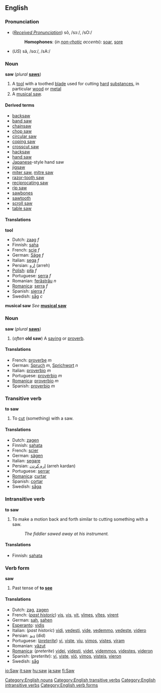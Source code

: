 {{See|SAW}} <!-- I like it -->
==English==
=== Pronunciation ===
*(''[[Received Pronunciation]]'') sô, /sɔː/, /sO:/
*:'''Homophones''': (''in [[non-rhotic]] accents''): [[soar]], [[sore]]
*(''US'') sä, /sɑː/, /sA:/

=== Noun ===
'''saw''' (''plural'' '''[[saws]]''')

#A [[tool]] with a toothed [[blade]] used for cutting [[hard]] [[substance]]s, in particular [[wood]] or [[metal]]
#A [[musical saw]].

====Derived terms====
*[[backsaw]]
*[[band saw]]
*[[chainsaw]]
*[[chop saw]]
*[[circular saw]]
*[[coping saw]]
*[[crosscut saw]]
*[[hacksaw]]
*[[hand saw]]
*[[Japanese]]-style hand saw
*[[jigsaw]]
*[[miter saw]], [[mitre saw]]
*[[razor-tooth saw]]
*[[reciprocating saw]]
*[[rip saw]]
*[[sawbones]]
*[[sawtooth]]
*[[scroll saw]]
*[[table saw]]

==== Translations ====
'''tool'''
*Dutch: [[zaag]] ''f''
*Finnish: [[saha]]
*French: [[scie]] ''f''
*German: [[Säge]] ''f''
*Italian: [[sega]] ''f''
*Persian: [[اره]] (arreh)
*[[Polish]]: [[piła]] ''f''
*Portuguese: [[serra]] ''f''
*Romanian: [[ferăstrău]] ''n''
*[[Romanica]]: [[serra]] ''f''
*Spanish: [[sierra]] ''f''
*Swedish: [[såg]] ''c''

'''musical saw'''
''See'' '''[[musical saw]]'''

===Noun===
'''saw''' (''plural'' '''[[saws]]''')
#(''often'' '''old saw''') A [[saying]] or [[proverb]].

==== Translations ====
*French: [[proverbe]] ''m''
*German: [[Spruch]] ''m'', [[Sprichwort]] ''n''
*Italian: [[proverbio#Italian|proverbio]] ''m''
*Portuguese: [[provérbio]] ''m''
*[[Romanica]]: [[proverbio#Romanica|proverbio]] ''m''
*Spanish: [[proverbio]] ''m''

=== Transitive verb ===
'''to saw'''

#To [[cut]] (something) with a saw.

====Translations====
*Dutch: [[zagen]]
*Finnish: [[sahata]]
*French: [[scier]]
*German: [[sägen]]
*Italian: [[segare]]
*Persian: [[اره كردن]] (arreh kardan)
*Portuguese: [[serrar]]
*[[Romanica]]: [[curtar]]
*Spanish: [[cortar]]
*Swedish: [[såga]]

=== Intransitive verb ===
'''to saw'''

#To make a motion back and forth similar to cutting something with a saw.
#:''The fiddler sawed away at his instrument.''

====Translations====
*Finnish: [[sahata]]

===Verb form===
'''saw'''
#Past tense of '''to [[see]]'''

==== Translations ====
<!--add preterites, past tenses or past historic tenses here - do not add imperfect or perfect tenses-->
*Dutch: [[zag]], [[zagen]]
*French: (''[[past historic]]'') [[vis#French|vis]], [[vis#French|vis]], [[vit#French|vit]], [[vîmes]], [[vîtes]], [[virent]]
*German: [[sah]], [[sahen]]
*[[Esperanto]]: [[vidis]]
*Italian: (''past historic'') [[vidi]], [[vedesti]], [[vide#Italian|vide]], [[vedemmo]], [[vedeste]], [[videro]]
*Persian: [[دید]] (did)
*Portuguese: (''[[preterite]]'') [[vi]], [[viste]], [[viu]], [[vimos]], [[vistes]], [[viram]]
*Romanian: [[văzut]]
*[[Romanica]]: (''preterite'') [[videi]], [[videsti]], [[videt]], [[videmmos]], [[videstes]], [[videron]]
*Spanish: (''preterite''): [[ví]], [[viste]], [[vió]], [[vimos]], [[visteis]], [[vieron]]
*Swedish: [[såg]]

[[Category:English nouns]]
[[Category:English transitive verbs]]
[[Category:English intransitive verbs]]
[[Category:English verb forms]]

[[io:Saw]]
[[it:saw]]
[[hu:saw]]
[[ja:saw]]
[[fi:Saw]]